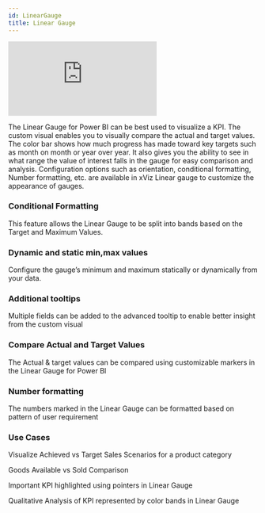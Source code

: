 ```yaml
---
id: LinearGauge
title: Linear Gauge
---
```

 
<iframe id="tag-cloud-iframe" src="https://app.powerbi.com/view?r=eyJrIjoiZjhjMzIxMzAtMWYyYy00NjQ0LWI0NmQtZjAwMjFlYmY4MDMyIiwidCI6ImJjZGYyMGNhLWRkZWMtNGY0OC1hN2Y0LWRjYzExMGY3NTdmNSIsImMiOjN9" 
allowfullscreen="allowfullscreen"  frameborder="0"></iframe>

The Linear Gauge for Power BI can be best used to visualize a KPI. The custom visual enables you to visually compare the actual and target values. 
The color bar shows how much progress has made toward key targets such as month on month or year over year.
It also gives you the ability to see in what range the value of interest falls in the gauge for easy comparison and analysis. 
Configuration options such as orientation, conditional formatting, Number formatting, etc. are available in xViz Linear gauge to customize the appearance of gauges.

### Conditional Formatting
This feature allows the Linear Gauge to be split into bands based on the Target and Maximum Values.

### Dynamic and static min,max values
Configure the gauge’s minimum and maximum statically or dynamically from your data.

### Additional tooltips
Multiple fields can be added to the advanced tooltip to enable better insight from the custom visual

### Compare Actual and Target Values
The Actual & target values can be compared using customizable markers in the Linear Gauge for Power BI

### Number formatting
The numbers marked in the Linear Gauge can be formatted based on pattern of user requirement

### Use Cases
Visualize Achieved vs Target Sales Scenarios for a product category

Goods Available vs Sold Comparison

Important KPI highlighted using pointers in Linear Gauge

Qualitative Analysis of KPI represented by color bands in Linear Gauge

